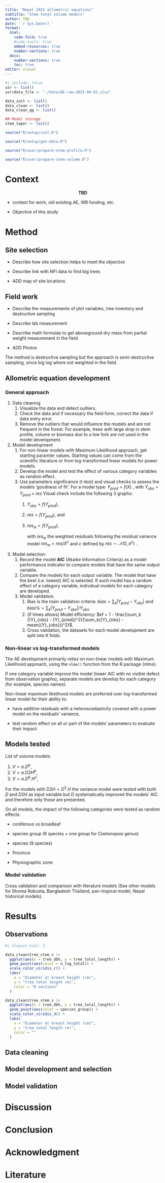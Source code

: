```yaml
---
title: "Nepal 2025 allometric equations"
subtitle: "Stem total volume models"
author: TBD
date: '`r Sys.Date()`'
format: 
  html:
    code-fold: true
    #code-tools: true
    embed-resources: true
    number-sections: true
  docx: 
    number-sections: true
    toc: true
editor: visual
---
```


```r
#| include: false
usr <- list()
usr$data_file <- "./data/AE-raw-2025-04-01.xlsx"

data_init <- list()
data_clean <- list()
data_clean_gg <- list()

## Model storage
stem_taper <- list()

source("R/setup/init.R")

source("R/setup/get-data.R")

source("R/user/prepare-stem-profile.R")

source("R/user/prepare-stem-volume.R")
```

# Context {.unnumbered}

::: {style="text-align: center"}
**TBD**
:::

-   context for work, old existing AE, WB funding, etc.

-   Objective of this study

# Method

## Site selection

-   Describe how site selection helps to meet the objective

-   Describe link with NFI data to find big trees

-   ADD map of site locations

## Field work

-   Describe the measurements of plot variables, tree inventory and destructive sampling

-   Describe lab measurement

-   Describe math formulas to get aboveground dry mass from partial weight measurement in the field

-   ADD Photos

The method is destructive sampling but the approach is semi-destructive sampling, since big log where not weighted in the field.

## Allometric equation development

### General approach

1.  Data cleaning
    1.  Visualize the data and detect outliers.
    2.  Check the data and if necessary the field form, correct the data if data entry error.
    3.  Remove the outliers that would influence the models and are not frequent in the forest. For example, trees with large drop in stem profile, volume or biomass due to a low fork are not used in the model development.
2.  Model development
    1.  For non-linear models with Maximum Likelihood approach, get starting paramter values. Starting values can come from the scientific literature or from log-transformed linear models for power models.
    2.  Develop the model and test the effect of various category variables as random effect.
    3.  Use parameters significance (t-test) and visual checks to assess the models 'goodness of fit'. For a model type: ${Y}_{pred} = f\left(X\right)$ , with ${Y}_{obs} = {Y}_{pred} + res$ Visual check include the following 3 graphs:
        1.  ${Y}_{obs} = f\left({Y}_{pred}\right)$,

        2.  $res = f\left({Y}_{pred}\right)$, and

        3.  ${res}_{w} = f\left({Y}_{pred}\right)$,

            with ${res}_{w}$ the weighted residuals following the residual variance model ${res}_{w} = res/{X}^{c}$ and $c$ defined by $res \sim \mathcal{N}\left(0, \sigma^c\right)$ .
3.  Model selection:
    1.  Record the model **AIC** (Akaike Information Criteria) as a model performance indicator to compare models that have the same output variable.
    2.  Compare the models for each output variable. The model that have the best (i.e. lowest) AIC is selected. If such model has a random effect of a category variable, individual models for each category are developed.
    3.  Model validation.
        1.  Bias is the main validation criteria: $bias = \sum_k |{Y}_{pred} - {Y}_{obs}|$ and $bias\% = \sum_k |{Y}_{pred} - {Y}_{obs}| / {Y}_{obs}$.
        2.  (if times allows) Model efficiency: $ef = 1 - \frac{\sum_k ({Y}_{obs} - {Y}_{pred})^2}{\sum_k({Y}_{obs} - mean({Y}_{obs}))^2}$.
        3.  Cross validation, the datasets for each model development are split into $K$ folds.

### Non-linear vs log-transformed models

The AE development primarily relies on non-linear models with Maximum Likelihood approach, using the `nlme()` function from the R package {nlme}.

If one category variable improve the model (lower AIC with no visible defect from observation graphs), separate models are develop for each category (for example, species names).

Non-linear maximum likelihood models are preferred over log-transformed linear model for their ability to:

-   have additive residuals with a heteroscedasticity covered with a power model on the residuals' variance,

-   test random effect on all or part of the models' parameters to evaluate their impact.

## Models tested

List of volume models:

1.  $V = a.D^b$,
2.  $V = a.\text{D2H}^b$,
3.  $V = a.D^b.H^c$,

For the models with $\text{D2H} = D^2.H$ the variance model were tested with both $D$ and $D2H$ as input variable but $D$ systematically improved the models' AIC and therefore only those are presented.

On all models, the impact of the following categories were tested as random effects:

-   coniferous vs broadleaf

-   species group (6 species + one group for *Castonopsis* genus)

-   species (9 species)

-   Province

-   Physiographic zone

### Model validation

Cross validation and comparison with literature models (See other models for Shorea Robusta, Bangladesh Thailand, pan-tropical model, Nepal historical models).

# Results

## Observations

```r
#| nlayout-ncol: 2

data_clean$tree_stem_v |>
  ggplot(aes(x = tree_dbh, y = tree_total_length)) + 
  geom_point(aes(color = n_log_total)) +
  scale_color_viridis_c() +
  labs(
    x = "Diameter at breast height (cm)",
    y = "tree total length (m)",
    color = "N sections"
  )

data_clean$tree_stem_v |>
  ggplot(aes(x = tree_dbh, y = tree_total_length)) + 
  geom_point(aes(color = species_group)) +
  scale_color_viridis_d() +
  labs(
    x = "Diameter at breast height (cm)",
    y = "tree total length (m)",
    color = ""
  )

```

## Data cleaning

## Model development and selection

## Model validation

# Discussion

# Conclusion

# Acknowledgment

# Literature
